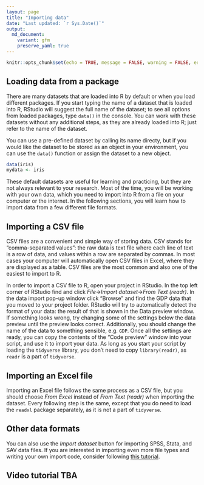 ```yaml
---
layout: page
title: "Importing data"
date: "Last updated: `r Sys.Date()`"
output:
  md_document:
    variant: gfm
    preserve_yaml: true
---
```


```r
knitr::opts_chunk$set(echo = TRUE, message = FALSE, warning = FALSE, error = FALSE)
```

## Loading data from a package

There are many datasets that are loaded into R by default or when you load different packages.
If you start typing the name of a dataset that is loaded into R, RStudio will suggest the full name of the dataset; to see all options from loaded packages, type `data()` in the console.
You can work with these datasets without any additional steps, as they are already loaded into R; just refer to the name of the dataset.

You can use a pre-defined dataset by calling its name directy, but if you would like the dataset to be stored as an object in your environment, you can use the `data()` function or assign the dataset to a new object.

```r
data(iris)
mydata <- iris
````

These default datasets are useful for learning and practicing, but they are not always relevant to your research.
Most of the time, you will be working with your own data, which you need to import into R from a file on your computer or the internet.
In the following sections, you will learn how to import data from a few different file formats.

## Importing a CSV file

CSV files are a convenient and simple way of storing data.
CSV stands for "comma-separated values": the raw data is text file where each line of text is a row of data, and values within a row are separated by commas.
In most cases your computer will automatically open CSV files in Excel, where they are displayed as a table.
CSV files are the most common and also one of the easiest to import to R.

In order to import a CSV file to R, open your project in RStudio.
In the top left corner of RStudio find and click *File*$\to$*Import dataset*$\to$*From Text (readr)*. 
In the data import pop-up window click "Browse" and find the GDP data that you moved to your project folder.
RStudio will try to automatically detect the format of your data: the result of that is shown in the Data preview window.
If something looks wrong, try changing some of the settings below the data preview until the preview looks correct.
Additionally, you should change the name of the data to something sensible, e.g. `GDP`.
Once all the settings are ready, you can copy the contents of the "Code preview" window into your script, and use it to import your data.
As long as you start your script by loading the `tidyverse` library, you don't need to copy `library(readr)`, as `readr` is a part of `tidyverse`.

## Importing an Excel file

Importing an Excel file follows the same process as a CSV file, but you should choose *From Excel* instead of *From Text (readr)* when importing the dataset.
Every following step is the same, except that you do need to load the `readxl` package separately, as it is not a part of `tidyverse`.

## Other data formats

You can also use the *Import dataset* button for importing SPSS, Stata, and SAV data files.
If you are interested in importing even more file types and writing your own import code, consider following [this tutorial](https://ucrdatacenter.github.io/tutorial/r_adv_import.html).

## Video tutorial TBA